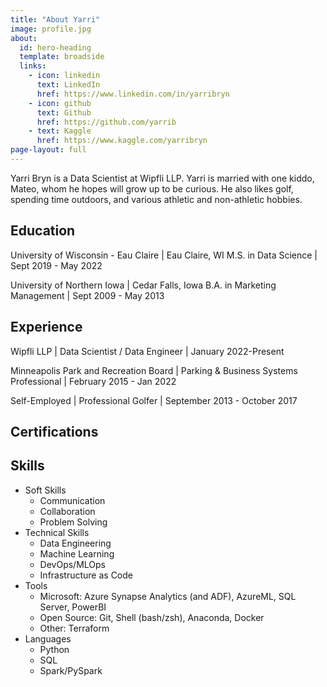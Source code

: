 ```yaml
---
title: "About Yarri"
image: profile.jpg
about:
  id: hero-heading
  template: broadside
  links:
    - icon: linkedin
      text: LinkedIn
      href: https://www.linkedin.com/in/yarribryn
    - icon: github
      text: Github
      href: https://github.com/yarrib
    - text: Kaggle
      href: https://www.kaggle.com/yarribryn
page-layout: full
---
```


:::{#hero-heading}

Yarri Bryn is a Data Scientist at Wipfli LLP. 
Yarri is married with one kiddo, Mateo, whom he hopes will grow up to be curious. 
He also likes golf, spending time outdoors, and various athletic and non-athletic hobbies.
  

## Education

University of Wisconsin - Eau Claire | Eau Claire, WI
M.S. in Data Science | Sept 2019 - May 2022

University of Northern Iowa | Cedar Falls, Iowa
B.A. in Marketing Management | Sept 2009 - May 2013


## Experience

Wipfli LLP | Data Scientist / Data Engineer | January 2022-Present

Minneapolis Park and Recreation Board | Parking & Business Systems Professional | February 2015 - Jan 2022

Self-Employed | Professional Golfer | September 2013 - October 2017

:::

## Certifications

<div data-iframe-width="200" data-iframe-height="270" data-share-badge-id="89155f7a-fb11-4942-b40c-8fb74ff882a3" data-share-badge-host="https://www.credly.com"></div><script type="text/javascript" async src="//cdn.credly.com/assets/utilities/embed.js"></script>
<div data-iframe-width="200" data-iframe-height="270" data-share-badge-id="7bfd1940-e3bc-49d5-af90-060da680f0a4" data-share-badge-host="https://www.credly.com"></div><script type="text/javascript" async src="//cdn.credly.com/assets/utilities/embed.js"></script>
<div data-iframe-width="200" data-iframe-height="270" data-share-badge-id="0fdbb816-ed03-4f3e-9951-2027403f34f9" data-share-badge-host="https://www.credly.com"></div><script type="text/javascript" async src="//cdn.credly.com/assets/utilities/embed.js"></script>

## Skills

- Soft Skills
  + Communication
  + Collaboration
  + Problem Solving
- Technical Skills
  + Data Engineering
  + Machine Learning
  + DevOps/MLOps
  + Infrastructure as Code
- Tools
  + Microsoft: Azure Synapse Analytics (and ADF), AzureML, SQL Server, PowerBI
  + Open Source: Git, Shell (bash/zsh), Anaconda, Docker
  + Other: Terraform
- Languages
  + Python
  + SQL
  + Spark/PySpark